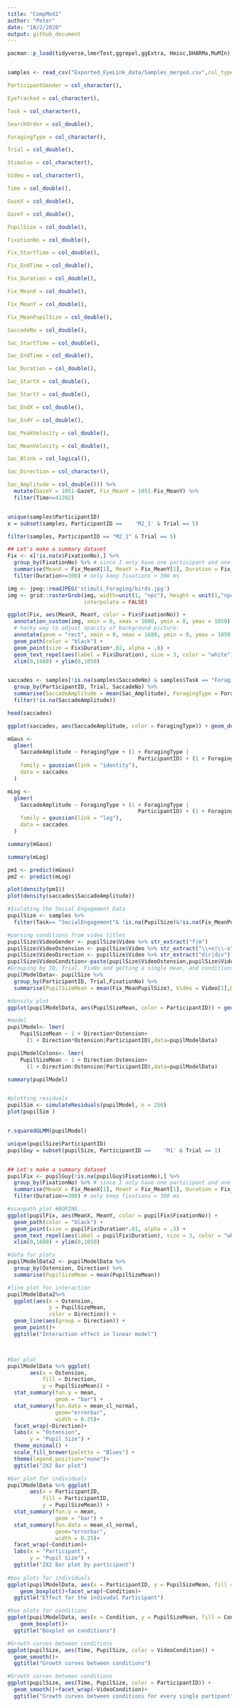 ```yaml
---
title: "CompMod1"
author: "Peter"
date: "18/2/2020"
output: github_document
---
```


```r
pacman::p_load(tidyverse,lmerTest,ggrepel,ggExtra, Hmisc,DHARMa,MuMIn)


samples <- read_csv("Exported_EyeLink_data/Samples_merged.csv",col_types= cols( ParticipantID = col_character(),

ParticipantGender = col_character(),

EyeTracked = col_character(),

Task = col_character(),

SearchOrder = col_double(),

ForagingType = col_character(),

Trial = col_double(),

Stimulus = col_character(),

Video = col_character(),

Time = col_double(),

GazeX = col_double(),

GazeY = col_double(),

PupilSize = col_double(),

FixationNo = col_double(),

Fix_StartTime = col_double(),

Fix_EndTime = col_double(),

Fix_Duration = col_double(),

Fix_MeanX = col_double(),

Fix_MeanY = col_double(),

Fix_MeanPupilSize = col_double(),

SaccadeNo = col_double(),

Sac_StartTime = col_double(),

Sac_EndTime = col_double(),

Sac_Duration = col_double(),

Sac_StartX = col_double(),

Sac_StartY = col_double(),

Sac_EndX = col_double(),

Sac_EndY = col_double(),

Sac_PeakVelocity = col_double(),

Sac_MeanVelocity = col_double(),

Sac_Blink = col_logical(),

Sac_Direction = col_character(),

Sac_Amplitude = col_double())) %>% 
  mutate(GazeY = 1051-GazeY, Fix_MeanY = 1051-Fix_MeanY) %>% 
  filter(Time<=41202)



```


```r
unique(samples$ParticipantID)
x = subset(samples, ParticipantID ==    'M2_1' & Trial == 5)

filter(samples, ParticipantID == "M2_1" & Trial == 5)

## Let's make a summary dataset
Fix <- x[!is.na(x$FixationNo),] %>% 
  group_by(FixationNo) %>% # since I only have one participant and one trial
  summarise(MeanX = Fix_MeanX[1], MeanY = Fix_MeanY[1], Duration = Fix_Duration[1]) %>% 
  filter(Duration>=300) # only keep fixations > 300 ms

img <- jpeg::readJPEG('stimuli_Foraging/birds.jpg')  
img <- grid::rasterGrob(img, width=unit(1, "npc"), height = unit(1,"npc"),
                        interpolate = FALSE)

ggplot(Fix, aes(MeanX, MeanY, color = Fix$FixationNo)) + 
  annotation_custom(img, xmin = 0, xmax = 1680, ymin = 0, ymax = 1050) +
  # hacky way to adjust opacity of background picture:
  annotate(geom = "rect", xmin = 0, xmax = 1680, ymin = 0, ymax = 1050, fill = "white", alpha = .3) +
  geom_path(color = "black") +
  geom_point(size = Fix$Duration*.02, alpha = .8) +
  geom_text_repel(aes(label = Fix$Duration), size = 3, color = "white") +
  xlim(0,1680) + ylim(0,1050)



```

```r

saccades <- samples[!is.na(samples$SaccadeNo) & samples$Task == "Foraging",] %>% 
  group_by(ParticipantID, Trial, SaccadeNo) %>% 
  summarise(SaccadeAmplitude = mean(Sac_Amplitude), ForagingType = ForagingType[1], Stimulus = Stimulus[1]) %>% 
  filter(!is.na(SaccadeAmplitude))

head(saccades)

ggplot(saccades, aes(SaccadeAmplitude, color = ForagingType)) + geom_density()
```

```r
mGaus <-
  glmer(
    SaccadeAmplitude ~ ForagingType + (1 + ForagingType |
                                         ParticipantID) + (1 + ForagingType | Stimulus),
    family = gaussian(link = "identity"),
    data = saccades
  )

mLog <-
  glmer(
    SaccadeAmplitude ~ ForagingType + (1 + ForagingType |
                                         ParticipantID) + (1 + ForagingType | Stimulus),
    family = gaussian(link = "log"),
    data = saccades
  )

summary(mGaus)

summary(mLog)
```
```r
pm1 <- predict(mGaus)
pm2 <- predict(mLog)

plot(density(pm1))
plot(density(saccades$SaccadeAmplitude))
```

```r
#Isolating the Social Engagement Data
pupilSize <- samples %>% 
  filter(Task== "SocialEngagement"& !is.na(PupilSize)&!is.na(Fix_MeanPupilSize))

#parsing conditions from video titles
pupilSize$VideoGender <- pupilSize$Video %>% str_extract("f|m")
pupilSize$VideoOstension <- pupilSize$Video %>% str_extract("\\+o|\\-o")
pupilSize$VideoDirection <- pupilSize$Video %>% str_extract("dir|div")
pupilSize$VideoCondition<-paste(pupilSize$VideoOstension,pupilSize$VideoDirection)
#Grouping by ID, Trial, FixNo and getting a single mean, and conditions tatuses
pupilModelData<- pupilSize %>% 
  group_by(ParticipantID, Trial,FixationNo) %>% 
  summarise(PupilSizeMean = mean(Fix_MeanPupilSize), Video = Video[1],Direction= VideoDirection[1],Ostension=VideoOstension[1],Condition=VideoCondition[1])

#density plot
ggplot(pupilModelData, aes(PupilSizeMean, color = ParticipantID)) + geom_density()+ facet_wrap( ~ Condition, ncol=4)+ ggtitle("Density plots by by condition")

#model
pupilModel<- lmer(
    PupilSizeMean ~ 1 + Direction*Ostension+ 
      (1 + Direction*Ostension|ParticipantID),data=pupilModelData)

pupilModelColons<- lmer(
    PupilSizeMean ~ 1 + Direction:Ostension+ 
      (1 + Direction:Ostension|ParticipantID),data=pupilModelData)

summary(pupilModel)


#plotting residuals
pupilSim <- simulateResiduals(pupilModel, n = 250)
plot(pupilSim )


r.squaredGLMM(pupilModel)

```


```r

unique(pupilSize$ParticipantID)
pupilGuy = subset(pupilSize, ParticipantID ==    'M1' & Trial == 1)


## Let's make a summary dataset
pupilFix <- pupilGuy[!is.na(pupilGuy$FixationNo),] %>% 
  group_by(FixationNo) %>% # since I only have one participant and one trial
  summarise(MeanX = Fix_MeanX[1], MeanY = Fix_MeanY[1], Duration = Fix_Duration[1]) %>% 
  filter(Duration>=300) # only keep fixations > 300 ms

#scanpath plot #BORING...
ggplot(pupilFix, aes(MeanX, MeanY, color = pupilFix$FixationNo)) +
  geom_path(color = "black") +
  geom_point(size = pupilFix$Duration*.01, alpha = .5) +
  geom_text_repel(aes(label = pupilFix$Duration), size = 3, color = "white") +
  xlim(0,1680) + ylim(0,1050)

```

```r
#data for plots
pupilModelData2 <- pupilModelData %>% 
  group_by(Ostension, Direction) %>% 
  summarise(PupilSizeMean = mean(PupilSizeMean))

#line plot for interaction
pupilModelData2%>% 
  ggplot(aes(x = Ostension, 
             y = PupilSizeMean, 
             color = Direction)) +
  geom_line(aes(group = Direction)) +
  geom_point()+
  ggtitle("Interaction effect in linear model")



#bar plot
pupilModelData %>% ggplot(
       aes(x = Ostension,
           fill = Direction,  
           y = PupilSizeMean)) +
  stat_summary(fun.y = mean,
               geom = "bar") +
  stat_summary(fun.data = mean_cl_normal, 
               geom="errorbar", 
               width = 0.25)+
  facet_wrap(~Direction)+
  labs(x = "Ostension",
       y = "Pupil Size") +
  theme_minimal() +
  scale_fill_brewer(palette = "Blues") +
  theme(legend.position="none")+
  ggtitle("2X2 Bar plot")

#bar plot for individuals
pupilModelData %>% ggplot(
       aes(x = ParticipantID,
           fill = ParticipantID,  
           y = PupilSizeMean)) +
  stat_summary(fun.y = mean,
               geom = "bar") +
  stat_summary(fun.data = mean_cl_normal, 
               geom="errorbar", 
               width = 0.25)+
  facet_wrap(~Condition)+
  labs(x = "Participant",
       y = "Pupil Size") +
  ggtitle("2X2 Bar plot by participant")
 
#box plots for individuals
ggplot(pupilModelData, aes(x = ParticipantID, y = PupilSizeMean, fill = ParticipantID)) + 
    geom_boxplot()+facet_wrap(~Condition)+
  ggtitle("Effect for the indivudal Participant")

#box plots for conditions
ggplot(pupilModelData, aes(x = Condition, y = PupilSizeMean, fill = Condition)) + 
    geom_boxplot()+
  ggtitle("Boxplot on conditions")

#Growth curves between conditions
ggplot(pupilSize, aes(Time, PupilSize, color = VideoCondition)) +
  geom_smooth()+
  ggtitle("Growth curves between conditions")

#Growth curves between conditions
ggplot(pupilSize, aes(Time, PupilSize, color = ParticipantID)) +
  geom_smooth()+facet_wrap(~VideoCondition)+
  ggtitle("Growth curves between conditions for every single partipant")

```

